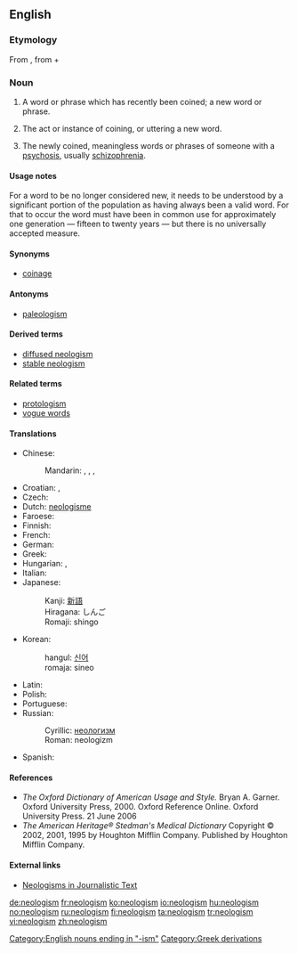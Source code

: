 {{selfref|See also [[Wiktionary:Neologisms]] and [[:Category:Neologisms]]}}
==English==
{{wikipedia}}

===Etymology===
From {{etyl|fr|néologisme}}, from {{etyl|grc}} {{term|sc=polytonic|νέο-||tr=neo-|new|lang=grc}} + {{term|sc=polytonic|λόγος||tr=logos|word|lang=grc}}

===Noun===
{{en-noun|s|-}}

# {{linguistics}} A word or phrase which has recently been coined; a new word or phrase.
# {{linguistics}} {{uncountable}} The act or instance of coining, or uttering a new word.
# {{linguistics}} The newly coined, meaningless words or phrases of someone with a [[psychosis]], usually [[schizophrenia]].

====Usage notes====
For a word to be no longer considered new, it needs to be understood by a significant portion of the population as having always been a valid word.  For that to occur the word must have been in common use for approximately one generation &mdash; fifteen to twenty years &mdash; but there is no universally accepted measure.

====Synonyms====
* [[coinage]]

====Antonyms====
* [[paleologism]]

====Derived terms====
* [[diffused neologism]]
* [[stable neologism]]

====Related terms====
* [[protologism]]
* [[vogue word]]s

====Translations====
{{trans-top|recently coined word}}
* Chinese:
*: Mandarin: {{t|zh|新詞語|sc=Hani}}, {{t|zh|新词语|tr=xīncíyǔ|sc=Hani}}, {{t|zh|新詞|sc=Hani}}, {{t|zh|新词|tr=xīncí|sc=Hani}}
* Croatian: {{t-|hr|neologizam|m}}, {{t-|hr|novotvorenica|f}}
* Czech: {{t-|cs|novotvar|m}}
* Dutch: [[neologisme]] {{n}}
* Faroese: {{t-|fo|nýggjyrði|n|xs=Faroese}}
* Finnish: {{t-|fi|uudismuodoste}}
* French: {{t+|fr|néologisme|m}}
* German: {{t+|de|Neologismus|m}}
* Greek: {{t+|el|νεολογισμός|m|tr=neologismós|sc=Grek}}
* Hungarian: {{t+|hu|neologizmus}}, {{t|hu|szóújítás}}
* Italian: {{t+|it|neologismo|m}}
* Japanese:
*: Kanji: [[新語]]
*: Hiragana: しんご
*: Romaji: shingo
{{trans-mid}}
* Korean:
*: hangul: [[신어]]
*: romaja: sineo
* Latin: {{t-|la|neologismus|m}}
* Polish: {{t+|pl|neologizm|m}}
* Portuguese: {{t+|pt|neologismo|m}}
* Russian:
*: Cyrillic: [[неологизм]]
*: Roman: neologizm
* Spanish: {{t+|es|neologismo|m}}
{{trans-bottom}}

{{trans-top|instance of coinage}}
{{trans-mid}}
{{trans-bottom}}

{{trans-top|schizophrenic meaningless word}}
{{trans-mid}}
{{trans-bottom}}

====References====
* ''The Oxford Dictionary of American Usage and Style.''  Bryan A. Garner. Oxford University Press, 2000. Oxford Reference Online. Oxford University Press.  21 June 2006
* ''The American Heritage® Stedman's Medical Dictionary'' Copyright © 2002, 2001, 1995 by Houghton Mifflin Company. Published by Houghton Mifflin Company.

====External links====
* [http://rdues.uce.ac.uk/neologisms.shtml Neologisms in Journalistic Text]

[[Category:English nouns ending in "-ism"]]
[[Category:Greek derivations]]

[[de:neologism]]
[[fr:neologism]]
[[ko:neologism]]
[[io:neologism]]
[[hu:neologism]]
[[no:neologism]]
[[ru:neologism]]
[[fi:neologism]]
[[ta:neologism]]
[[tr:neologism]]
[[vi:neologism]]
[[zh:neologism]]